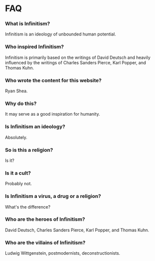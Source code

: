 # FAQ

### What is Infinitism?

Infinitism is an ideology of unbounded human potential.

### Who inspired Infinitism?

Infinitism is primarily based on the writings of David Deutsch and heavily influenced by the writings of Charles Sanders Pierce, Karl Popper, and Thomas Kuhn.

### Who wrote the content for this website?

Ryan Shea.

### Why do this?

It may serve as a good inspiration for humanity.

### Is Infinitism an ideology?

Absolutely.

### So is this a religion?

Is it?

### Is it a cult?

Probably not.

### Is Infinitism a virus, a drug or a religion?

What's the difference?

### Who are the heroes of Infinitism?

David Deutsch, Charles Sanders Pierce, Karl Popper, and Thomas Kuhn.

### Who are the villains of Infinitism?

Ludwig Wittgenstein, postmodernists, deconstructionists.
